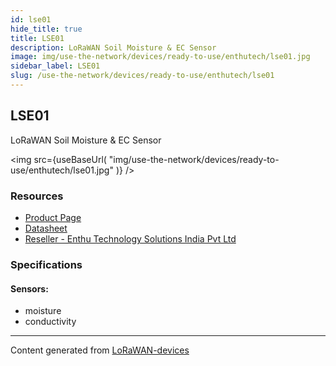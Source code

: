 ```yaml
---
id: lse01
hide_title: true
title: LSE01
description: LoRaWAN Soil Moisture & EC Sensor
image: img/use-the-network/devices/ready-to-use/enthutech/lse01.jpg
sidebar_label: LSE01
slug: /use-the-network/devices/ready-to-use/enthutech/lse01
---
```



## LSE01

LoRaWAN Soil Moisture & EC Sensor

<img
  src={useBaseUrl(
    "img/use-the-network/devices/ready-to-use/enthutech/lse01.jpg"
  )}
/>

### Resources

- [Product Page](http://www.dragino.com/products/lora-lorawan-end-node/item/159-lse01.html)
- [Datasheet](http://www.dragino.com/products/lora-lorawan-end-node/item/159-lse01.html)
- [Reseller - Enthu Technology Solutions India Pvt Ltd](https://www.enthutech.in/zh_HK/shop/category/lora-devices-2)

### Specifications

#### Sensors:

- moisture
- conductivity

---

Content generated from
[LoRaWAN-devices](https://github.com/TheThingsNetwork/lorawan-devices)
